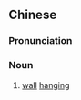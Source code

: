 {{also|墙帷}}
==Chinese==
{{zh-forms|s=墙帷}}

===Pronunciation===
{{zh-pron
|m=qiángwéi
|cat=n
}}

===Noun===
{{zh-noun}}

# [[wall]] [[hanging]]
